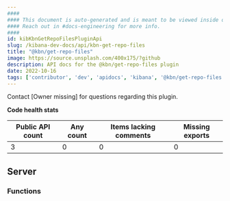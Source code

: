 ```yaml
---
####
#### This document is auto-generated and is meant to be viewed inside our experimental, new docs system.
#### Reach out in #docs-engineering for more info.
####
id: kibKbnGetRepoFilesPluginApi
slug: /kibana-dev-docs/api/kbn-get-repo-files
title: "@kbn/get-repo-files"
image: https://source.unsplash.com/400x175/?github
description: API docs for the @kbn/get-repo-files plugin
date: 2022-10-16
tags: ['contributor', 'dev', 'apidocs', 'kibana', '@kbn/get-repo-files']
---
```




Contact [Owner missing] for questions regarding this plugin.

**Code health stats**

| Public API count  | Any count | Items lacking comments | Missing exports |
|-------------------|-----------|------------------------|-----------------|
| 3 | 0 | 0 | 0 |

## Server

### Functions
<DocDefinitionList data={kbnGetRepoFilesObj.server.functions}/>

